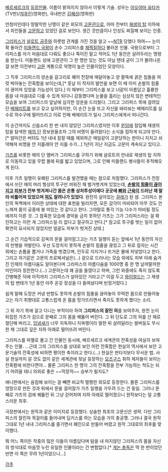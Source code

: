 [[베르세르크(만화)|베르세르크]]의 [[베르세르크(만화)/등장인물|등장인물]]. 이름이 밝혀지지 않아서 이렇게 기술. 성우는 [[아오야마 유타카]](TV판)/[[챠후린]](영화판), 국내판은 [[김혜성]](영화판)

언청이인데다 땅딸막한 난쟁이 같은 외모의 [[고문관]]으로, 아마 전부터 [[재생의 탑]] 지하에서 죄인들을 [[고문]]하고 있었던 걸로 보인다. 생긴 것만큼이나 인성도 찌질해 보이는 인종. 

[[그리피스(베르세르크)|그리피스]]가 [[샬로트 공주]]와 하룻밤 관계를 가진 것을 알고 ~~[[네토라레|NTR]] 당했다 하여~~ 눈이 확 돌아간 [[미들랜드 국왕]]이 손수 그리피스를 [[채찍질]]하다 불러온 인물. 국왕으로부터 그리피스를 자기 마음대로 다뤄도 좋으나 죽이진 말고 적어도 1년 동안은 살려두라는 명령을 받는다. 미들랜드 성에 고문관이 그 한 명만 있는 것도 아닐 텐데 굳이 그가 불려나온 걸 보면 이전부터 [[고문]] 계통으로 악명이 높은 인물이었던 모양이다.

그 직후 그리피스의 양손을 갈고리로 꿰어 천장에 매달아놓고 양 팔뚝에 굵은 침들을 여럿 박아놓는 잔혹함을 보이는데,[* 훗날 이 작자의 발언을 보면 이 때 이미 손발의 힘줄이 끊어져 있었을 가능성이 있다.] 이 때부터 그리피스를 보고 너같이 아름답고 훌륭한 몸을 내 마음대로 다룰 수 있게 되다니 감동했다며 눈물을 흘리는 심상치 않은 변태적인 모습을 보여 그리피스의 앞날에 심각한 암운을 드리웠다. 그리고 그리피스 목에 걸려있던 [[베헤리트]]를 보고 갖고 싶어하지만, 이 순간 눈을 뜨고 자신을 바라보는 베헤리트를 실수로 하수구에 떨어뜨리고 이로 인해 베헤리트가 일시 그리피스에게서 떠나간다.

이 순간까지도 신음소리 한 번 내지 않았던 그리피스였지만 이후 [[윈덤]]에 잠입해 재생의 탑을 탐색한 [[매의 단]] 정보원들조차 그의 비명이 들려왔다는 소식을 접하게 되고야 만다.[* 얼마간은 버텨도 1년 내내 잠잘 때를 제외하곤 매일같이 고문당하는 판이니 지치고 쇠약해져 비명을 안 지를래야 안 지를 수가...] 1년이 지난 지금도 고문이 계속되고 있다고.

[[가츠(베르세르크)|가츠]]를 비롯한 매의 단 멤버가 그리피스를 구하기 위해 샬로트의 안내로 재생의 탑 지하로 이동하고 있을 무렵 몰래 뒤를 밟고 있었으며, 그로 인해 미들랜드 병사들이 추적해오게 된다.

이후 가츠 일행이 유폐된 그리피스를 발견했을 때는 참으로 처참했다. 그리피스가 전장에서 쓰던 매의 머리 형상의 투구만 씌워진 채 벌거벗겨져 있었는데, '''[[손발의 힘줄 끊기|손발의 힘줄이 끊어지고]] [[피부]]가 전부 벗겨져나간 몸은 온통 상처투성이에다 곳곳에 [[뼈]]와 [[근육]]이 드러난 채 말라 비틀어져 있었으며 [[혀]]도 잘려나가 있었다'''. 완전히 살아있는 [[걸레]]가 된 셈. 그리피스 본인의 독백에서 이러한 상태에 대한 표현을 빌리자면, 모든 감각이 마비되어 아무 것도 안 느껴져 몸이 공중에 붕 떠있는 것 같다고 한다. 그야말로 통각 기능 다수가 마비될 정도에까지 이른 것. 그 참혹한 모습에 경악을 금치 못하던 가츠는 그가 그리피스라는 걸 확인하고는 이런 게 그리피스일 리 없다고 절규하고 만다.[* 참고로 투구를 벗는 일이 없어 확연히 묘사되지 않았지만 얼굴도 피부가 벗겨진 상태.]

그 순간 기습적으로 감옥의 문을 걸어잠그고는 가츠 일행이 듣는 앞에서 1년 동안의 자신의 만행을 까발린다. 우선 도망치지 못하게 손발의 힘줄을 끊었고 그 뒤로 잠자는 시간 외에는 손톱을 뽑거나 가죽을 벗겼으며, 인두로 지지거나 뜨거운 물에 처넣었다고 한다. 그리고 자기같은 고문의 프로페셔널은(...) 겉으로 드러나는 모습 외에도 피부 아래 숨겨진 인체의 아름다움도 알아본다며 그리피스의 아름다움을 1000명 중 한 명 날까말까한 미인이라 칭찬한다.(...) 고문하는데 꽤 공을 들였다고 하며, 그런 와중에도 죽지 않도록 간병해준 덕에 아직까지 그리피스가 살아있던 거라고.[* 이걸 두고 [[와이얼드]]는 그 재생의 탑 변태가 1년 동안 아주 온갖 정성을 다 들여놨다며 빈정거렸다.]

쉽게 말해 도망은 커녕 반항도 못하게 손발의 힘줄을 끊어놓아 무력한 몸으로 만들어놓고는 자기 취향대로 고통스럽게 온 몸을 망가뜨리면서 죽지도 못하게 했다는 소리.

그 뒤 자기 목에 걸고 다니는 부적이라 하여 '''그리피스의 잘린 혀'''를 보여주자, 완전 눈이 뒤집힌 가츠가 검으로 문째로 그의 몸을 꿰뚫어 버린다. 그 뒤 단도로 그의 혀를 산 채로 절단해 버리고, [[입냄새]]가 너무 지독하니 지옥행이라 말한 뒤 살려달라는 발버둥도 무시한 채 그대로 깊은 지하 아래로 떨어뜨려 버린다. 

그리피스를 파멸로 몰고 간 인물인 동시에, 베르세르크 세계관의 잔혹성을 여실히 보여주는 인물. ...근데 그의 그리피스를 상대로 보인 이런 잔혹함은 현실의 역사에서 보안 고문기술의 잔혹성에 비하면 평이한 축이라고 한다.(...) 현실은 판타지보다 무서운 법. 사실 현실까지 갈 것도 없이 같은 세계관에 뒷날 등장하는 [[모즈구스]] 휘하 제자들이 보이는 잔혹함에 비한다면야... 물론 그리피스 한 명이 그의 잔혹함을 전부 가늠하는 척도는 되기 어려울 테니 의외로 좋은 ~~막장적~~ 승부가 될지도?

애니판에서는 음침해 보이는 걸 빼면 비교적 멀쩡한 외모로 등장한다. 물론 그리피스를 엉망으로 만든 것과 뒤에서 문을 걸어잠가 가츠 일행을 가두려 드는 건 동일. 그러나 문째로 가츠의 검에 꿰뚫린 뒤 그냥 걷어차여 지하 아래로 떨어졌으니 원작보다는 덜 고통스러운 최후. 

극장판에서는 원작과 같은 이미지로 등장했다. 상술한 최초의 고문신은 생략. 다만 그리피스의 잘린혀 목걸이를 들어내며 딥키스를 하는 모습을 가히 충공깽. 그러나 결국 원작 그대로 1년 내내 그리피스를 즐기면서 폐인으로 만들어 버렸고 원작 그대로의 최후를 맞이했다.

뭐 어느 쪽이든 작중의 많은 이들이 아름답다며 탐을 내 마지않던 그리피스의 몸을 자신의 방식대로 마음껏 누린 유일한 인물이라는 건 변함없다.[* [[게논 총독]]은 딱 한 번이었던 반면 이 쪽은 무려 1년이었으니...] 

[[각주]]
